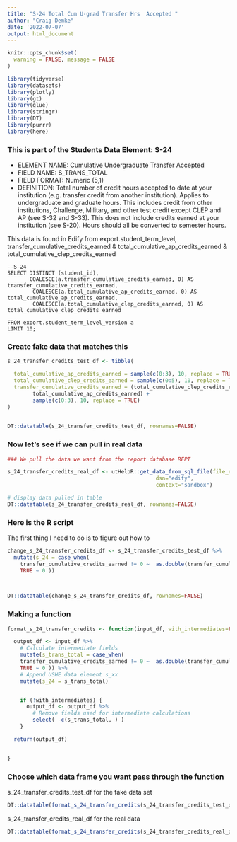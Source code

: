 ```yaml
---
title: "S-24 Total Cum U-grad Transfer Hrs  Accepted "
author: "Craig Demke"
date: '2022-07-07'
output: html_document
---
```


```r
knitr::opts_chunk$set(
  warning = FALSE, message = FALSE
)
```

```r
library(tidyverse)
library(datasets)
library(plotly)
library(gt)
library(glue)
library(stringr)
library(DT)
library(purrr)
library(here)
```
### This is part of the Students Data Element: S-24
* ELEMENT NAME: Cumulative Undergraduate Transfer Accepted 
* FIELD NAME: S_TRANS_TOTAL 
* FIELD FORMAT: Numeric (5,1) 
* DEFINITION: Total number of credit hours accepted to date at your institution (e.g. transfer credit  from another institution). Applies to undergraduate and graduate hours. This includes credit from other  institutions, Challenge, Military, and other test credit except CLEP and AP (see S-32 and S-33). This  does not include credits earned at your institution (see S-20). Hours should all be converted to semester  hours. 


This data is found in Edify from export.student_term_level, transfer_cumulative_credits_earned & total_cumulative_ap_credits_earned & total_cumulative_clep_credits_earned
```{}
--S-24
SELECT DISTINCT (student_id),
       COALESCE(a.transfer_cumulative_credits_earned, 0) AS transfer_cumulative_credits_earned,
        COALESCE(a.total_cumulative_ap_credits_earned, 0) AS total_cumulative_ap_credits_earned,
        COALESCE(a.total_cumulative_clep_credits_earned, 0) AS total_cumulative_clep_credits_earned

FROM export.student_term_level_version a
LIMIT 10;
```


### Create fake data that matches this 

```r
s_24_transfer_credits_test_df <- tibble(

  total_cumulative_ap_credits_earned = sample(c(0:3), 10, replace = TRUE),
  total_cumulative_clep_credits_earned = sample(c(0:5), 10, replace = TRUE),
  transfer_cumulative_credits_earned = (total_cumulative_clep_credits_earned +
        total_cumulative_ap_credits_earned) +
        sample(c(0:3), 10, replace = TRUE)
)
   

DT::datatable(s_24_transfer_credits_test_df, rownames=FALSE)
```

### Now let's see if we can pull in real data

```r
### We pull the data we want from the report database REPT 

s_24_transfer_credits_real_df <- utHelpR::get_data_from_sql_file(file_name="s_24.sql",
                                               dsn="edify",
                                               context="sandbox")

# display data pulled in table
DT::datatable(s_24_transfer_credits_real_df, rownames=FALSE)
```


### Here is the R script

The first thing I need to do is to figure out how to

```r

change_s_24_transfer_credits_df <- s_24_transfer_credits_test_df %>%
  mutate(s_24 = case_when(
    transfer_cumulative_credits_earned != 0 ~  as.double(transfer_cumulative_credits_earned) - (as.double(total_cumulative_clep_credits_earned) + as.double(total_cumulative_ap_credits_earned)),
    TRUE ~ 0 ))
  


DT::datatable(change_s_24_transfer_credits_df, rownames=FALSE)


```

### Making a function

```r
  
format_s_24_transfer_credits <- function(input_df, with_intermediates=FALSE) {

  output_df <- input_df %>%
    # Calculate intermediate fields
    mutate(s_trans_total = case_when(
    transfer_cumulative_credits_earned != 0 ~  as.double(transfer_cumulative_credits_earned) - (as.double(total_cumulative_clep_credits_earned) + as.double(total_cumulative_ap_credits_earned)),
    TRUE ~ 0 )) %>% 
    # Append USHE data element s_xx
    mutate(s_24 = s_trans_total)


    if (!with_intermediates) {
      output_df <- output_df %>%
        # Remove fields used for intermediate calculations
        select( -c(s_trans_total, ) )
    }

  return(output_df)

  
}
```
### Choose which data frame you want pass through the function 

s_24_transfer_credits_test_df for the fake data set
```r
DT::datatable(format_s_24_transfer_credits(s_24_transfer_credits_test_df, with_intermediates=TRUE), rownames=FALSE)
```

s_24_transfer_credits_real_df for the real data
```r
DT::datatable(format_s_24_transfer_credits(s_24_transfer_credits_real_df), rownames=FALSE)
```
